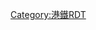 {{Routemap
|inline={{{inline|}}}
|legend={{{legend|}}}
|map=
\\utSTRg!~MFADEg\utSTRf!~MFADEg~~{{RoutemapRoute|l=u|{{站|鑽石山}}}}
\utSTRc2\utABZg3\utSTR
\utSTR+1\utABZg2!~utSTRc4\utABZg3
\utSTR\utABZg+1\utABZg+4
\utSTR+BSl!~num4l\utSTR+BSlr!~num3r\utSTR+BSr
\utSTR+BSl\utSTR+BSlr!~num2l\utSTR+BSr!~num1r
utSTRc2\utABZg3!~utSTRc2\utABZg3\utSTR
utSTR+1\utABZg+1!~utSTRc4\utABZg2!~utSTRc4\utABZg3
utSTR2\utSTR3!~utÜWu3\utABZg+1\utABZg+4
utSTR+1!~utÜWu1\utSTR2+4\utSTR3!~utÜWu3\utSTR
utSTR\utSTR+1!~utÜWu1\utSTR+4\utSTR
utSTRg!~MFADEf\utSTR\utSTR\utSTRf!~MFADEf~~{{RoutemapRoute|l=d|{{站|九龍灣}} }}
\utSTRf!~MFADEf\utSTRg!~MFADEf\~~{{RoutemapRoute|l=d|[[港鐵車廠#九龍灣車廠|九龍灣車廠]]}}
}}<noinclude>
{{Rdt intro|[[彩虹站]]}}

[[Category:港鐵RDT]]
</noinclude>